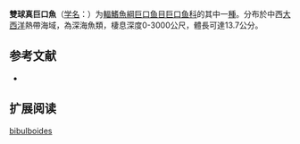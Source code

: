 {{Speciesbox
| name = 雙球真巨口魚
| status = NE
| status_system = IUCN3.1
| image = 
| genus = Eustomias
| species = bibulboides
| authority = [[Parr|Parr]], 1927
| synonyms = 
}}

'''雙球真巨口魚'''（[[学名|学名]]：{{lang|la|''Eustomias bibulbosus''}}）为[[輻鰭魚綱|輻鰭魚綱]][[巨口鱼目|巨口鱼目]][[巨口鱼科|巨口鱼科]]的其中一[[種|種]]。分布於中西[[大西洋|大西洋]]熱帶海域，為深海魚類，棲息深度0-3000公尺，體長可達13.7公分。

== 参考文献 ==
{{refbegin}}
*{{FishBase_species|genus=Eustomias|species=bibulbosus|year=2012|month=2}}
{{refend}}

== 扩展阅读 ==
{{refbegin}}
{{wikispecies-inline|Eustomias bibulbosus|雙球真巨口魚}}
{{refend}}
{{Taxonbar|from=Q1107816}}

[[Category:真巨口鱼属|bibulboides]]